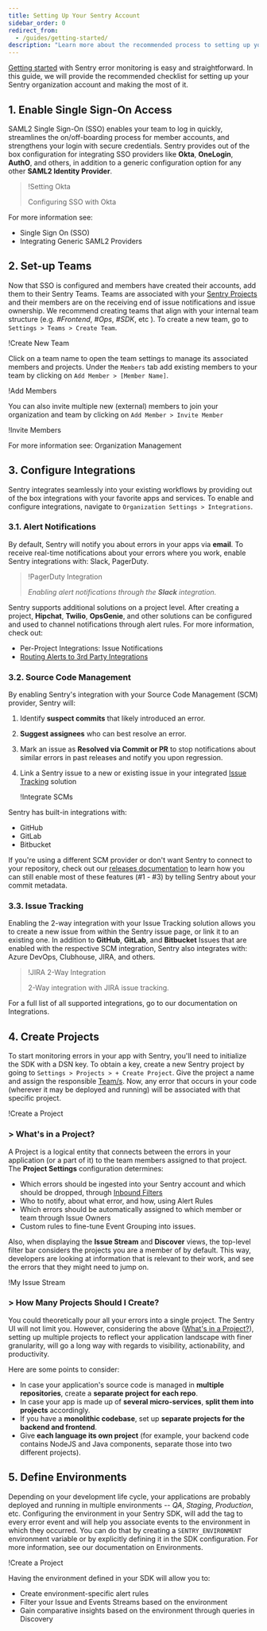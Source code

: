 ```yaml
---
title: Setting Up Your Sentry Account
sidebar_order: 0
redirect_from:
  - /guides/getting-started/
description: "Learn more about the recommended process to setting up your Sentry organization account to make the most of it."
---
```


[Getting started](/error-reporting/quickstart/?platform=node) with Sentry error monitoring is easy and straightforward. In this guide, we will provide the recommended checklist for setting up your Sentry organization account and making the most of it.

## 1. Enable Single Sign-On Access

SAML2 Single Sign-On (SSO) enables your team to log in quickly, streamlines the on/off-boarding process for member accounts, and strengthens your login with secure credentials. Sentry provides out of the box configuration for integrating SSO providers like **Okta**, **OneLogin**, **AuthO**, and others, in addition to a generic configuration option for any other **SAML2 Identity Provider**.

> !<Link to="Okta-setup.gif">Setting Okta</Link>
>
> Configuring SSO with Okta

For more information see:

- <Link to="/accounts/sso/">Single Sign On (SSO)</Link>
- <Link to="/accounts/sso/saml2/">Integrating Generic SAML2 Providers</Link>

## 2. Set-up Teams

Now that SSO is configured and members have created their accounts, add them to their Sentry Teams. Teams are associated with your [Sentry Projects](#4-create-projects) and their members are on the receiving end of issue notifications and issue ownership. We recommend creating teams that align with your internal team structure (e.g. _#Frontend_, _#Ops_, _#SDK_, etc ). To create a new team, go to `Settings > Teams > Create Team`.

!<Link to="03.png">Create New Team</Link>

Click on a team name to open the team settings to manage its associated members and projects.
Under the `Members` tab add existing members to your team by clicking on `Add Member > [Member Name]`.

!<Link to="04.png">Add Members</Link>

You can also invite multiple new (external) members to join your organization and team by clicking on `Add Member > Invite Member`

!<Link to="05.png">Invite Members</Link>

For more information see: <Link to="/accounts/membership/">Organization Management</Link>

## 3. Configure Integrations

Sentry integrates seamlessly into your existing workflows by providing out of the box integrations with your favorite apps and services. To enable and configure integrations, navigate to `Organization Settings > Integrations`.

### 3.1. Alert Notifications

By default, Sentry will notify you about errors in your apps via **email**. To receive real-time notifications about your errors where you work, enable Sentry integrations with: <Link to="/workflow/integrations/slack/">Slack</Link>, <Link to="/workflow/integrations/pagerduty/">PagerDuty</Link>.

> !<Link to="slack_sentry_e2e_integration4.gif">PagerDuty Integration</Link>
>
> _Enabling alert notifications through the **Slack** integration._

Sentry supports additional solutions on a project level. After creating a project, **Hipchat**, **Twilio**, **OpsGenie**, and other solutions can be configured and used to channel notifications through alert rules. For more information, check out:

- <Link to="/workflow/integrations/integrations/">Per-Project Integrations: Issue Notifications</Link>
- [Routing Alerts to 3rd Party Integrations](/guides/alert-notifications/routing-alerts/#routing-alerts-to-3rd-party-integrations)

### 3.2. Source Code Management

By enabling Sentry's integration with your Source Code Management (SCM) provider, Sentry will:

1. Identify **suspect commits** that likely introduced an error.
2. **Suggest assignees** who can best resolve an error.
3. Mark an issue as **Resolved via Commit or PR** to stop notifications about similar errors in past releases and notify you upon regression.
4. Link a Sentry issue to a new or existing issue in your integrated [Issue Tracking](#23-issue-tracking) solution

   !<Link to="07.png">Integrate SCMs</Link>

Sentry has built-in integrations with:

- <Link to="/workflow/integrations/integrations/github/">GitHub</Link>
- <Link to="/workflow/integrations/integrations/gitlab/">GitLab</Link>
- <Link to="/workflow/integrations/integrations/bitbucket/">Bitbucket</Link>

If you're using a different SCM provider or don't want Sentry to connect to your
repository, check out our
[releases documentation](/product/releases/#alternatively-without-a-repository-integration)
to learn how you can still enable most of these features (#1 - #3) by telling
Sentry about your commit metadata.

### 3.3. Issue Tracking

Enabling the 2-way integration with your Issue Tracking solution allows you to create a new issue from within the Sentry issue page, or link it to an existing one. In addition to **GitHub**, **GitLab**, and **Bitbucket** Issues that are enabled with the respective SCM integration, Sentry also integrates with: <Link to="/workflow/integrations/azure-devops/">Azure DevOps</Link>, <Link to="/workflow/integrations/clubhouse/">Clubhouse</Link>, <Link to="/workflow/integrations/jira/">JIRA</Link>, and others.

> !<Link to="jira-2way-binding.gif">JIRA 2-Way Integration</Link>
>
> 2-Way integration with JIRA issue tracking.

For a full list of all supported integrations, go to our documentation on <Link to="/workflow/integrations/">Integrations</Link>.

## 4. Create Projects

To start monitoring errors in your app with Sentry, you'll need to initialize the SDK with a DSN key. To obtain a key, create a new Sentry project by going to `Settings > Projects > + Create Project`. Give the project a name and assign the responsible [Team/s](#2-set-up-teams). Now, any error that occurs in your code (wherever it may be deployed and running) will be associated with that specific project.

!<Link to="08.png">Create a Project</Link>

### > **What's in a Project?**

A Project is a logical entity that connects between the errors in your application (or a part of it) to the team members assigned to that project. The **Project Settings** configuration determines:

- Which errors should be ingested into your Sentry account and which should be dropped, through [Inbound Filters](/accounts/quotas/#inbound-data-filters)
- Who to notify, about what error, and how, using <Link to="/workflow/notifications/alerts/">Alert Rules</Link>
- Which errors should be automatically assigned to which member or team through <Link to="/workflow/issue-owners/">Issue Owners</Link>
- Custom rules to fine-tune <Link to="/data-management/event-grouping/">Event Grouping</Link> into issues.

Also, when displaying the **Issue Stream** and **Discover** views, the top-level filter bar considers the projects you are a member of by default. This way, developers are looking at information that is relevant to their work, and see the errors that they might need to jump on.

!<Link to="09.png">My Issue Stream</Link>

### > **How Many Projects Should I Create?**

You could theoretically pour all your errors into a single project. The Sentry UI will not limit you. However, considering the above ([What's in a Project?](#-whats-in-a-project)), setting up multiple projects to reflect your application landscape with finer granularity, will go a long way with regards to visibility, actionability, and productivity.

Here are some points to consider:

- In case your application's source code is managed in **multiple repositories**, create a **separate project for each repo**.
- In case your app is made up of **several micro-services**, **split them into projects** accordingly.
- If you have a **monolithic codebase**, set up **separate projects for the backend and frontend**.
- Give **each language its own project** (for example, your backend code contains NodeJS and Java components, separate those into two different projects).

## 5. Define Environments

Depending on your development life cycle, your applications are probably deployed and running in multiple environments -- _QA_, _Staging_, _Production_, etc. Configuring the environment in your Sentry SDK, will add the tag to every error event and will help you associate events to the environment in which they occurred. You can do that by creating a `SENTRY_ENVIRONMENT` environment variable or by explicitly defining it in the SDK configuration. For more information, see our documentation on <Link to="/platforms/javascript/enriching-error-data/environments/">Environments</Link>.

!<Link to="10.png">Create a Project</Link>

Having the environment defined in your SDK will allow you to:

- Create environment-specific alert rules
- Filter your Issue and Events Streams based on the environment
- Gain comparative insights based on the environment through queries in Discovery
